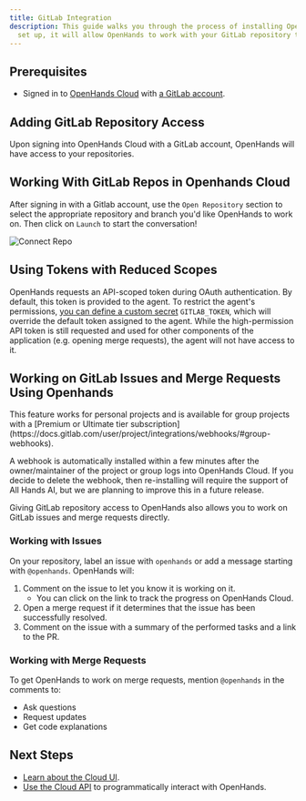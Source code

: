 ```yaml
---
title: GitLab Integration
description: This guide walks you through the process of installing OpenHands Cloud for your GitLab repositories. Once
  set up, it will allow OpenHands to work with your GitLab repository through the Cloud UI or straight from GitLab!.
---
```


## Prerequisites

- Signed in to [OpenHands Cloud](https://app.openhands.dev) with [a GitLab account](/openhands/usage/cloud/openhands-cloud).

## Adding GitLab Repository Access

Upon signing into OpenHands Cloud with a GitLab account, OpenHands will have access to your repositories.

## Working With GitLab Repos in Openhands Cloud

After signing in with a Gitlab account, use the `Open Repository` section to select the appropriate repository and
branch you'd like OpenHands to work on. Then click on `Launch` to start the conversation!

![Connect Repo](/openhands/static/img/connect-repo.png)

## Using Tokens with Reduced Scopes

OpenHands requests an API-scoped token during OAuth authentication. By default, this token is provided to the agent.
To restrict the agent's permissions, [you can define a custom secret](/openhands/usage/settings/secrets-settings) `GITLAB_TOKEN`,
which will override the default token assigned to the agent. While the high-permission API token is still requested
and used for other components of the application (e.g. opening merge requests), the agent will not have access to it.

## Working on GitLab Issues and Merge Requests Using Openhands

<Note>
This feature works for personal projects and is available for group projects with a
[Premium or Ultimate tier subscription](https://docs.gitlab.com/user/project/integrations/webhooks/#group-webhooks).

A webhook is automatically installed within a few minutes after the owner/maintainer of the project or group logs into
OpenHands Cloud. If you decide to delete the webhook, then re-installing will require the support of All Hands AI, but
we are planning to improve this in a future release.
</Note>

Giving GitLab repository access to OpenHands also allows you to work on GitLab issues and merge requests directly.

### Working with Issues

On your repository, label an issue with `openhands` or add a message starting with `@openhands`. OpenHands will:
1. Comment on the issue to let you know it is working on it.
   - You can click on the link to track the progress on OpenHands Cloud.
2. Open a merge request if it determines that the issue has been successfully resolved.
3. Comment on the issue with a summary of the performed tasks and a link to the PR.

### Working with Merge Requests

To get OpenHands to work on merge requests, mention `@openhands` in the comments to:
- Ask questions
- Request updates
- Get code explanations

## Next Steps

- [Learn about the Cloud UI](/usage/cloud/cloud-ui).
- [Use the Cloud API](/usage/cloud/cloud-api) to programmatically interact with OpenHands.
